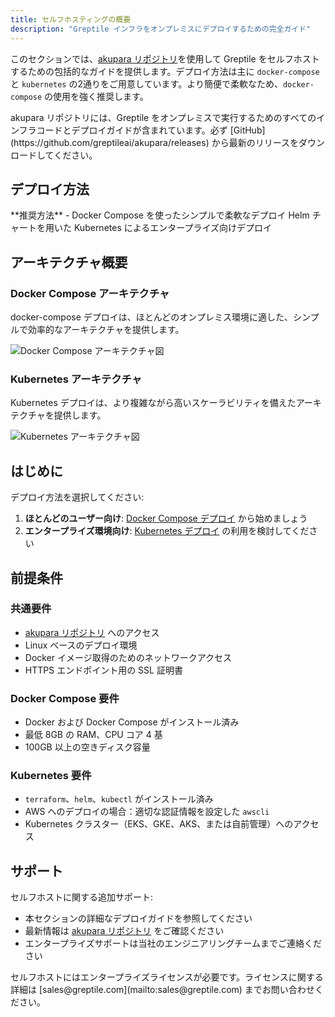 ```yaml
---
title: セルフホスティングの概要
description: "Greptile インフラをオンプレミスにデプロイするための完全ガイド"
---
```


このセクションでは、[akupara リポジトリ](https://github.com/greptileai/akupara)を使用して Greptile をセルフホストするための包括的なガイドを提供します。デプロイ方法は主に `docker-compose` と `kubernetes` の2通りをご用意しています。より簡便で柔軟なため、`docker-compose` の使用を強く推奨します。

<Info>
  akupara リポジトリには、Greptile をオンプレミスで実行するためのすべてのインフラコードとデプロイガイドが含まれています。必ず [GitHub](https://github.com/greptileai/akupara/releases) から最新のリリースをダウンロードしてください。
</Info>

## デプロイ方法

<CardGroup cols={2}>
  <Card title="Docker Compose" icon="docker" href="/ja/self-hosting/docker-compose">
    **推奨方法** - Docker Compose を使ったシンプルで柔軟なデプロイ
  </Card>

  <Card title="Kubernetes" icon="dharmachakra" href="/ja/self-hosting/kubernetes">
    Helm チャートを用いた Kubernetes によるエンタープライズ向けデプロイ
  </Card>
</CardGroup>

## アーキテクチャ概要

### Docker Compose アーキテクチャ

docker-compose デプロイは、ほとんどのオンプレミス環境に適した、シンプルで効率的なアーキテクチャを提供します。

<Frame>
  <img src="https://github.com/greptileai/akupara/raw/main/OnPremEC2.jpg" alt="Docker Compose アーキテクチャ図" />
</Frame>

### Kubernetes アーキテクチャ

Kubernetes デプロイは、より複雑ながら高いスケーラビリティを備えたアーキテクチャを提供します。

<Frame>
  <img src="https://github.com/greptileai/akupara/raw/main/OnPremEKS.jpg" alt="Kubernetes アーキテクチャ図" />
</Frame>

## はじめに

デプロイ方法を選択してください:

1. **ほとんどのユーザー向け**: [Docker Compose デプロイ](/ja/self-hosting/docker-compose) から始めましょう
2. **エンタープライズ環境向け**: [Kubernetes デプロイ](/ja/self-hosting/kubernetes) の利用を検討してください

## 前提条件

### 共通要件

- [akupara リポジトリ](https://github.com/greptileai/akupara) へのアクセス
- Linux ベースのデプロイ環境
- Docker イメージ取得のためのネットワークアクセス
- HTTPS エンドポイント用の SSL 証明書

### Docker Compose 要件

- Docker および Docker Compose がインストール済み
- 最低 8GB の RAM、CPU コア 4 基
- 100GB 以上の空きディスク容量

### Kubernetes 要件

- `terraform`、`helm`、`kubectl` がインストール済み
- AWS へのデプロイの場合：適切な認証情報を設定した `awscli`
- Kubernetes クラスター（EKS、GKE、AKS、または自前管理）へのアクセス

## サポート

セルフホストに関する追加サポート:

- 本セクションの詳細なデプロイガイドを参照してください
- 最新情報は [akupara リポジトリ](https://github.com/greptileai/akupara) をご確認ください
- エンタープライズサポートは当社のエンジニアリングチームまでご連絡ください

<Note>
  セルフホストにはエンタープライズライセンスが必要です。ライセンスに関する詳細は [sales@greptile.com](mailto:sales@greptile.com) までお問い合わせください。
</Note>
